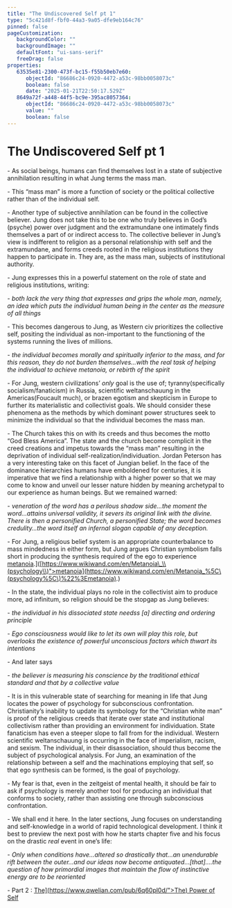 ```yaml
---
title: "The Undiscovered Self pt 1"
type: "5c421d8f-fbf0-44a3-9a05-dfe9eb164c76"
pinned: false
pageCustomization: 
   backgroundColor: ""
   backgroundImage: ""
   defaultFont: "ui-sans-serif"
   freeDrag: false
properties: 
   63535e81-2300-473f-bc15-f55b50eb7e60: 
      objectId: "86686c24-0920-4472-a53c-98bb0058073c"
      boolean: false
      date: "2025-01-21T22:50:17.529Z"
   8649a72f-a448-44f5-bc9e-395ac8057364: 
      objectId: "86686c24-0920-4472-a53c-98bb0058073c"
      value: ""
      boolean: false
---
```


# The Undiscovered Self pt 1

\- As social beings, humans can find themselves lost in a state of subjective annihilation resulting in what Jung terms the mass man.

\- This “mass man” is more a function of society or the political collective rather than of the individual self.

\- Another type of subjective annihilation can be found in the collective believer. Jung does not take this to be one who truly believes in God’s (psyche) power over judgment and the extramundane one intimately finds themselves a part of or indirect access to. The collective believer in Jung’s view is indifferent to religion as a personal relationship with self and the extramundane, and forms creeds rooted in the religious institutions they happen to participate in. They are, as the mass man, subjects of institutional authority.

\- Jung expresses this in a powerful statement on the role of state and religious institutions, writing:

\- _both lack the very thing that expresses and grips the whole man, namely, an idea which puts the individual human being in the center as the measure of all things_

\- This becomes dangerous to Jung, as Western civ prioritizes the collective self, positing the individual as non-important to the functioning of the systems running the lives of millions.

\- _the individual becomes morally and spiritually inferior to the mass, and for this reason, they do not burden themselves…with the real task of helping the individual to achieve metanoia, or rebirth of the spirit_

\- For Jung, western civilizations’ _only_ goal is the use of; tyranny(specifically socialism/fanaticism) in Russia, scientific weltanschauung in the Americas(Foucault much), or brazen egotism and skepticism in Europe to further its materialistic and collectivist goals. We should consider these phenomena as the methods by which dominant power structures seek to minimize the individual so that the individual becomes the mass man.

\- The Church takes this on with its creeds and thus becomes the motto “God Bless America”. The state and the church become complicit in the creed creations and impetus towards the “mass man” resulting in the deprivation of individual self-realization/individuation. Jordan Peterson has a very interesting take on this facet of Jungian belief. In the face of the dominance hierarchies humans have emboldened for centuries, it is imperative that we find a relationship with a higher power so that we may come to know and unveil our lesser nature hidden by meaning archetypal to our experience as human beings. But we remained warned:

\- _veneration of the word has a perilous shadow side…the moment the word…attains universal validity, it severs its original link with the divine. There is then a personified Church, a personified State; the word becomes credulity…the word itself an infernal slogan capable of any deception._

\- For Jung, a religious belief system is an appropriate counterbalance to mass mindedness in either form, but Jung argues Christian symbolism falls short in producing the synthesis required of the ego to experience [metanoia](%5Bhttps://www.wikiwand.com/en/Metanoia_\(psychology\)).\]([https://www.wikiwand.com/en/Metanoia\_\\(psychology\\)">metanoia](https://www.wikiwand.com/en/Metanoia_%5C\(psychology%5C\)%22%3Emetanoia).)

\- In the state, the individual plays no role in the collectivist aim to produce more, ad infinitum, so religion should be the stopgap as Jung believes:

\- _the individual in his dissociated state needss \[a\] directing and ordering principle_

\- _Ego consciousness would like to let its own will play this role, but overlooks the existence of powerful unconscious factors which thwart its intentions_

\- And later says

\- _the believer is measuring his conscience by the traditional ethical standard and that by a collective value_

\- It is in this vulnerable state of searching for meaning in life that Jung locates the power of psychology for subconscious confrontation. Christianity’s inability to update its symbology for the “Christian white man” is proof of the religious creeds that iterate over state and institutional collectivism rather than providing an environment for individuation. State fanaticism has even a steeper slope to fall from for the individual. Western scientific weltanschauung is occurring in the face of imperialism, racism, and sexism. The individual, in their disassociation, should thus become the subject of psychological analysis. For Jung, an examination of the relationship between a self and the machinations employing that self, so that ego synthesis can be formed, is the goal of psychology.

\- My fear is that, even in the zeitgeist of mental health, it should be fair to ask if psychology is merely another tool for producing an individual that conforms to society, rather than assisting one through subconscious confrontation.

\- We shall end it here. In the later sections, Jung focuses on understanding and self-knowledge in a world of rapid technological development. I think it best to preview the next post with how he starts chapter five and his focus on the drastic _real_ event in one’s life:

\- _Only when conditions have…altered so drastically that…an unendurable rift between the outer…and our ideas now become antiquated…\[that\]….the question of how primordial images that maintain the flow of instinctive energy are to be reoriented_

\- Part 2 : [The\](https://www.qwelian.com/pub/6q60pl0d/">The) Power of Self](%5Bhttps://www.qwelian.com/pub/6q60pl0d/)

